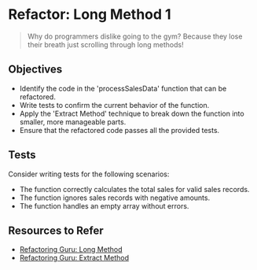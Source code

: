 
# Refactor: Long Method 1

> Why do programmers dislike going to the gym?
> Because they lose their breath just scrolling through long methods!

## Objectives
- Identify the code in the 'processSalesData' function that can be refactored.
- Write tests to confirm the current behavior of the function.
- Apply the 'Extract Method' technique to break down the function into smaller, more manageable parts.
- Ensure that the refactored code passes all the provided tests.

## Tests

Consider writing tests for the following scenarios:
- The function correctly calculates the total sales for valid sales records.
- The function ignores sales records with negative amounts.
- The function handles an empty array without errors.

## Resources to Refer

- [Refactoring Guru: Long Method](https://refactoring.guru/smells/long-method)
- [Refactoring Guru: Extract Method](https://refactoring.guru/extract-method)